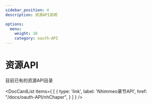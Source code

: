 ```yaml
---
sidebar_position: 4
description: 资源API说明

options:
  menu:
    weight: 10
    category: oauth-API
---
```


# 资源API

目前已有的资源API目录


<DocCardList items={
    [
        {
            type: 'link',
            label: 'Nhimmeo章节API',
            href: "/docs/oauth-API/nhChaper",
        }
    ]
} />